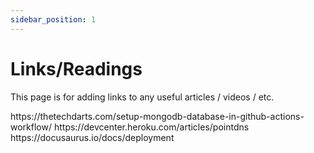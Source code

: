 ```yaml
---
sidebar_position: 1
---
```



# Links/Readings

This page is for adding links to any useful articles / videos / etc.


<Reading title="MongoDB with Github Actions Workflow">
    https://thetechdarts.com/setup-mongodb-database-in-github-actions-workflow/
</Reading>

<Reading title="Heroku PointDNS">
    https://devcenter.heroku.com/articles/pointdns
</Reading>

<Reading title="How to Deploy Docusaurus Docs">
    https://docusaurus.io/docs/deployment
</Reading>